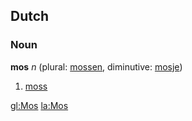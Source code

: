 ==Dutch==
===Noun===
'''mos''' ''n'' (plural: [[mossen]], diminutive: [[mosje]])

# [[moss]]

[[gl:Mos]]
[[la:Mos]]